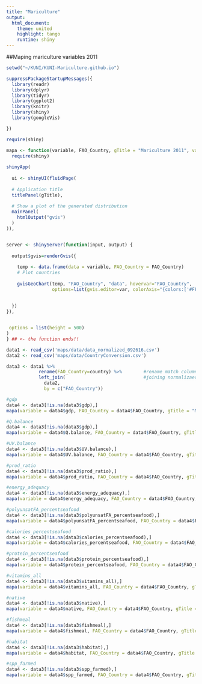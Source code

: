 ```yaml
---
title: "Mariculture"
output:
  html_document:
    theme: united
    highlight: tango
    runtime: shiny
---
```


##Maping mariculture variables 2011

```r

setwd("~/KUNI/KUNI-Mariculture.github.io")

suppressPackageStartupMessages({
  library(readr)
  library(dplyr)
  library(tidyr)
  library(ggplot2)
  library(knitr)
  library(shiny)
  library(googleVis)

})

```

```r
require(shiny)

mapa <- function(variable, FAO_Country, gTitle = "Mariculture 2011", var = "GDP"){
  require(shiny)
  
shinyApp(
  
  ui <- shinyUI(fluidPage(
  
  # Application title
  titlePanel(gTitle),
  
  # Show a plot of the generated distribution
  mainPanel(
    htmlOutput("gvis")
  )
)),


server <- shinyServer(function(input, output) {
  
  output$gvis=renderGvis({
    
    temp <- data.frame(data = variable, FAO_Country = FAO_Country) 
    # Plot countries
    
    gvisGeoChart(temp, "FAO_Country", "data", hovervar="FAO_Country",
                 options=list(gvis.editor=var, colorAxis="{colors:['#FFFFFF', '#0000FF']}"))
    
    
  })
}),


 options = list(height = 500)
)
} ## <- the function ends!!
```


```r

data1 <- read_csv('maps/data/data_normalized_092616.csv')
data2 <- read_csv('maps/data/CountryConversion.csv')

data3 <- data1 %>% 
            rename(FAO_Country=country) %>%        #rename match column FAO_Country
            left_join(                             #joining normalizaed data with conversion by country
              data2, 
              by = c("FAO_Country")) 

#gdp
data4 <- data3[!is.na(data3$gdp),]
mapa(variable = data4$gdp, FAO_Country = data4$FAO_Country, gTitle = "Mariculture 2011", var = "GDP")

#Q.balance
data4 <- data3[!is.na(data3$gdp),]
mapa(variable = data4$Q.balance, FAO_Country = data4$FAO_Country, gTitle = "Mariculture 2011", var = "Q.balance")

#UV.balance
data4 <- data3[!is.na(data3$UV.balance),]
mapa(variable = data4$UV.balance, FAO_Country = data4$FAO_Country, gTitle = "Mariculture 2011", var = "UV.balance")

#prod_ratio
data4 <- data3[!is.na(data3$prod_ratio),]
mapa(variable = data4$prod_ratio, FAO_Country = data4$FAO_Country, gTitle = "Mariculture 2011", var = "prod_ratio")

#energy_adequacy
data4 <- data3[!is.na(data3$energy_adequacy),]
mapa(variable = data4$energy_adequacy, FAO_Country = data4$FAO_Country, gTitle = "Mariculture 2011", var = "energy_adequacy")

#polyunsatFA_percentseafood
data4 <- data3[!is.na(data3$polyunsatFA_percentseafood),]
mapa(variable = data4$polyunsatFA_percentseafood, FAO_Country = data4$FAO_Country, gTitle = "Mariculture 2011", var = "polyunsatFA_percentseafood")

#calories_percentseafood
data4 <- data3[!is.na(data3$calories_percentseafood),]
mapa(variable = data4$calories_percentseafood, FAO_Country = data4$FAO_Country, gTitle = "Mariculture 2011", var = "calories_percentseafood")

#protein_percentseafood
data4 <- data3[!is.na(data3$protein_percentseafood),]
mapa(variable = data4$protein_percentseafood, FAO_Country = data4$FAO_Country, gTitle = "Mariculture 2011", var = "protein_percentseafood")

#vitamins_all
data4 <- data3[!is.na(data3$vitamins_all),]
mapa(variable = data4$vitamins_all, FAO_Country = data4$FAO_Country, gTitle = "Mariculture 2011", var = "vitamins_all")

#native
data4 <- data3[!is.na(data3$native),]
mapa(variable = data4$native, FAO_Country = data4$FAO_Country, gTitle = "Mariculture 2011", var = "native")

#fishmeal
data4 <- data3[!is.na(data3$fishmeal),]
mapa(variable = data4$fishmeal, FAO_Country = data4$FAO_Country, gTitle = "Mariculture 2011", var = "fishmeal")

#habitat
data4 <- data3[!is.na(data3$habitat),]
mapa(variable = data4$habitat, FAO_Country = data4$FAO_Country, gTitle = "Mariculture 2011", var = "habitat")

#spp_farmed
data4 <- data3[!is.na(data3$spp_farmed),]
mapa(variable = data4$spp_farmed, FAO_Country = data4$FAO_Country, gTitle = "Mariculture 2011", var = "spp_farmed")


```
